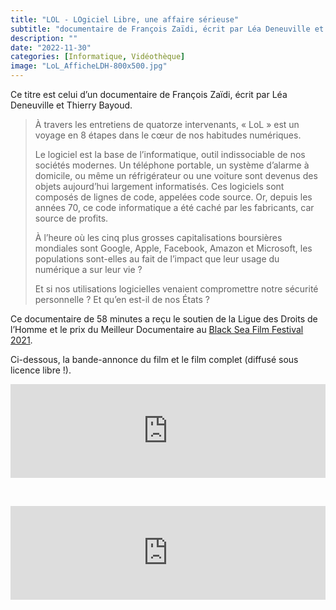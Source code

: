```yaml
---
title: "LOL - LOgiciel Libre, une affaire sérieuse"
subtitle: "documentaire de François Zaïdi, écrit par Léa Deneuville et Thierry Bayoud"
description: ""
date: "2022-11-30"
categories: [Informatique, Vidéothèque]
image: "LoL_AfficheLDH-800x500.jpg"
---
```



<p>Ce titre est celui d'un documentaire  de François Zaïdi, écrit par Léa Deneuville et Thierry Bayoud.</p>

>
>    <p>À travers les entretiens de quatorze intervenants, « LoL » est un voyage en 8 étapes dans le cœur de nos habitudes numériques.</p>
>
>
>
>    <p>Le logiciel est la base de l’informatique, outil indissociable de nos sociétés modernes. Un téléphone portable, un système d’alarme à domicile, ou même un réfrigérateur ou une voiture sont devenus des objets aujourd’hui largement informatisés. Ces logiciels sont composés de lignes de code, appelées code source. Or, depuis les années 70, ce code informatique a été caché par les fabricants, car source de profits.</p>
>
>
>
>    <p>À l’heure où les cinq plus grosses capitalisations boursières mondiales sont Google, Apple, Facebook, Amazon et Microsoft, les populations sont-elles au fait de l’impact que leur usage du numérique a sur leur vie ?</p>
>
>
>
>    <p>Et si nos utilisations logicielles venaient compromettre notre sécurité personnelle ? Et qu’en est-il de nos États ?</p>


<p>Ce documentaire de 58 minutes a reçu le soutien de la Ligue des Droits de l'Homme et le prix du Meilleur Documentaire au <a rel="noreferrer noopener" href="http://blackseafilm.ro/winners-4//" target="_blank">Black Sea Film Festival 2021</a>.</p>



<p>Ci-dessous, la bande-annonce du film et le film complet (diffusé sous licence libre !).</p>


<!-- wp:html -->
<iframe class="imago_video" src="https://www.imagotv.fr/php/embed.php?content_id=lol_logiciel_libre_une_affaire_serieuse&section_id=teaser&episod_id=1" width="100%" frameborder="0" allowfullscreen></iframe><script src="https://www.imagotv.fr/js/script/embed_video.js"></script>
<!-- /wp:html -->

<br>

<!-- wp:html -->
<iframe class="imago_video" src="https://www.imagotv.fr/php/embed.php?content_id=lol_logiciel_libre_une_affaire_serieuse&section_id=movie&episod_id=1" width="100%" frameborder="0" allowfullscreen></iframe><script src="https://www.imagotv.fr/js/script/embed_video.js"></script>
<!-- /wp:html -->